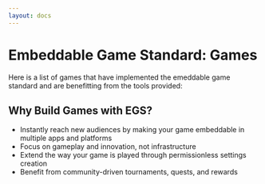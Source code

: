 ```yaml
---
layout: docs
---
```


# Embeddable Game Standard: Games

Here is a list of games that have implemented the emeddable game standard and are benefitting from the tools provided:

<GameCard
  icon="https://darkshuffle.io/favicon.svg"
  name="Dark Shuffle"
  url="https://darkshuffle.io"
  description="Dark Shuffle is a turn-based, collectible card game. Build your deck, battle monsters, and explore a procedurally generated world."
  developer="Provable Games"
/>

<GameCard
  icon="https://app.zkube.xyz/assets/pwa-512x512.png"
  name="zKube"
  url="https://app.zkube.xyz/"
  description="zKube is an engaging puzzle game that puts players' strategic thinking to the test. Set within a dynamic grid, the objective is simple: manipulate blocks to form solid lines and earn points.	"
  developer="zKorp"
/>

## Why Build Games with EGS?

  - Instantly reach new audiences by making your game embeddable in multiple apps and platforms
  - Focus on gameplay and innovation, not infrastructure
  - Extend the way your game is played through permissionless settings creation
  - Benefit from community-driven tournaments, quests, and rewards